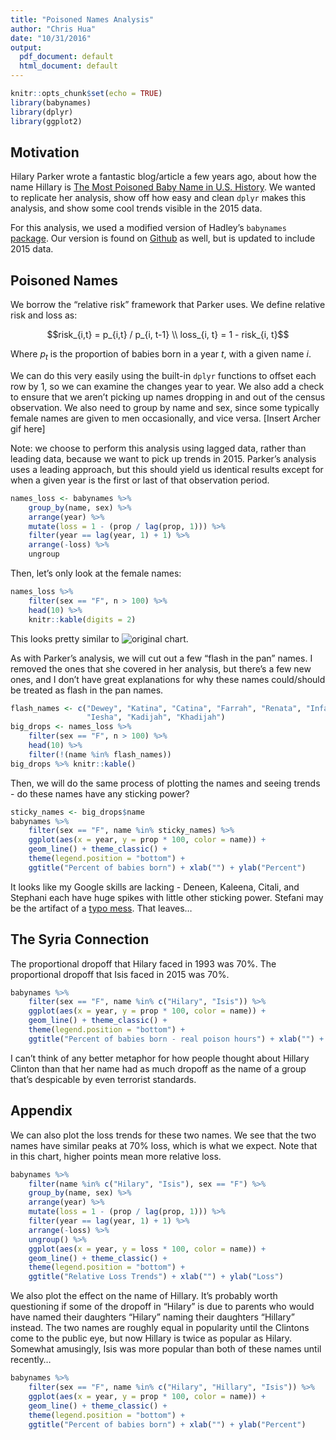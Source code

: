```yaml
---
title: "Poisoned Names Analysis"
author: "Chris Hua"
date: "10/31/2016"
output:
  pdf_document: default
  html_document: default
---
```


```r
knitr::opts_chunk$set(echo = TRUE)
library(babynames)
library(dplyr)
library(ggplot2)
```

## Motivation

Hilary Parker wrote a fantastic blog/article a few years ago, about how the name Hillary is [The Most Poisoned Baby Name in U.S. History](http://nymag.com/thecut/2013/01/hillary-most-poisoned-baby-name-in-us-history.html). We wanted to replicate her analysis, show off how easy and clean `dplyr` makes this analysis, and show some cool trends visible in the 2015 data.

For this analysis, we used a modified version of Hadley's `babynames` [package](https://github.com/hadley/babynames). Our version is found on [Github](https://github.com/wharton-data-analytics/babynames) as well, but is updated to include 2015 data.

## Poisoned Names

We borrow the "relative risk" framework that Parker uses. We define relative risk and loss as:

$$risk_{i,t} = p_{i,t} / p_{i, t-1} \\
loss_{i, t} = 1 - risk_{i, t}$$

Where $p_t$ is the proportion of babies born in a year $t$, with a given name $i$.

We can do this very easily using the built-in `dplyr` functions to offset each row by 1, so we can examine the changes year to year. We also add a check to ensure that we aren't picking up names dropping in and out of the census observation. We also need to group by name and sex, since some typically female names are given to men occasionally, and vice versa. [Insert Archer gif here]

Note: we choose to perform this analysis using lagged data, rather than leading data, because we want to pick up trends in 2015. Parker's analysis uses a leading approach, but this should yield us identical results except for when a given year is the first or last  of that observation period.

```r
names_loss <- babynames %>%
    group_by(name, sex) %>%
    arrange(year) %>%
    mutate(loss = 1 - (prop / lag(prop, 1))) %>%
    filter(year == lag(year, 1) + 1) %>% 
    arrange(-loss) %>% 
    ungroup
```

Then, let's only look at the female names:

```r
names_loss %>%
    filter(sex == "F", n > 100) %>%
    head(10) %>% 
    knitr::kable(digits = 2)
```

This looks pretty similar to ![original chart](https://hilaryparker.files.wordpress.com/2013/01/bigdrop.png).

As with Parker's analysis, we will cut out a few "flash in the pan" names. I removed the ones that she covered in her analysis, but there's a few new ones, and I don't have great explanations for why these names could/should be treated as flash in the pan names. 

```r
flash_names <- c("Dewey", "Katina", "Catina", "Farrah", "Renata", "Infant", 
                 "Iesha", "Kadijah", "Khadijah")
big_drops <- names_loss %>%
    filter(sex == "F", n > 100) %>%
    head(10) %>% 
    filter(!(name %in% flash_names))
big_drops %>% knitr::kable()
```

Then, we will do the same process of plotting the names and seeing trends - do these names have any sticking power?

```r
sticky_names <- big_drops$name
babynames %>%
    filter(sex == "F", name %in% sticky_names) %>%
    ggplot(aes(x = year, y = prop * 100, color = name)) +
    geom_line() + theme_classic() + 
    theme(legend.position = "bottom") +
    ggtitle("Percent of babies born") + xlab("") + ylab("Percent")
```

It looks like my Google skills are lacking - Deneen, Kaleena, Citali, and Stephani each have huge spikes with little other sticking power. Stefani may be the artifact of a [typo mess](http://www.nancy.cc/2007/11/08/the-great-baby-name-glitch-of-1989-christop-alexandr-elizabet/). That leaves...

## The Syria Connection

The proportional dropoff that Hilary faced in 1993 was 70%. The proportional dropoff that Isis faced in 2015 was 70%. 

```r
babynames %>%
    filter(sex == "F", name %in% c("Hilary", "Isis")) %>%
    ggplot(aes(x = year, y = prop * 100, color = name)) +
    geom_line() + theme_classic() + 
    theme(legend.position = "bottom") +
    ggtitle("Percent of babies born - real poison hours") + xlab("") + ylab("Percent")
```

I can't think of any better metaphor for how people thought about Hillary Clinton than that her name had as much dropoff as the name of a group that's despicable by even terrorist standards.

## Appendix

We can also plot the loss trends for these two names. We see that the two names have similar peaks at 70% loss, which is what we expect. Note that in this chart, higher points mean more relative loss.

```r
babynames %>%
    filter(name %in% c("Hilary", "Isis"), sex == "F") %>%
    group_by(name, sex) %>%
    arrange(year) %>%
    mutate(loss = 1 - (prop / lag(prop, 1))) %>%
    filter(year == lag(year, 1) + 1) %>% 
    arrange(-loss) %>% 
    ungroup() %>%
    ggplot(aes(x = year, y = loss * 100, color = name)) +
    geom_line() + theme_classic() + 
    theme(legend.position = "bottom") +
    ggtitle("Relative Loss Trends") + xlab("") + ylab("Loss")
```

We also plot the effect on the name of Hillary. It's probably worth questioning if some of the dropoff in "Hilary" is due to parents who would have named their daughters "Hilary" naming their daughters "Hillary" instead. The two names are roughly equal in popularity until the Clintons come to the public eye, but now Hillary is twice as popular as Hilary. Somewhat amusingly, Isis was more popular than both of these names until recently...

```r
babynames %>%
    filter(sex == "F", name %in% c("Hilary", "Hillary", "Isis")) %>%
    ggplot(aes(x = year, y = prop * 100, color = name)) +
    geom_line() + theme_classic() + 
    theme(legend.position = "bottom") +
    ggtitle("Percent of babies born") + xlab("") + ylab("Percent")
```

